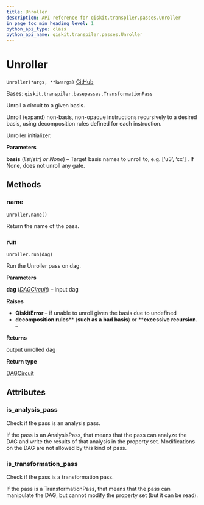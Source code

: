 ```yaml
---
title: Unroller
description: API reference for qiskit.transpiler.passes.Unroller
in_page_toc_min_heading_level: 1
python_api_type: class
python_api_name: qiskit.transpiler.passes.Unroller
---
```


# Unroller

<span id="qiskit.transpiler.passes.Unroller" />

`Unroller(*args, **kwargs)` [GitHub](https://github.com/qiskit/qiskit/tree/stable/0.20/qiskit/transpiler/passes/basis/unroller.py "view source code")

Bases: `qiskit.transpiler.basepasses.TransformationPass`

Unroll a circuit to a given basis.

Unroll (expand) non-basis, non-opaque instructions recursively to a desired basis, using decomposition rules defined for each instruction.

Unroller initializer.

**Parameters**

**basis** (*list\[str] or None*) – Target basis names to unroll to, e.g. \[‘u3’, ‘cx’] . If None, does not unroll any gate.

## Methods

### name

<span id="qiskit.transpiler.passes.Unroller.name" />

`Unroller.name()`

Return the name of the pass.

### run

<span id="qiskit.transpiler.passes.Unroller.run" />

`Unroller.run(dag)`

Run the Unroller pass on dag.

**Parameters**

**dag** ([*DAGCircuit*](qiskit.dagcircuit.DAGCircuit "qiskit.dagcircuit.DAGCircuit")) – input dag

**Raises**

*   **QiskitError** – if unable to unroll given the basis due to undefined
*   **decomposition rules**\*\* (****such as a bad basis****) or \*\***excessive recursion.** –

**Returns**

output unrolled dag

**Return type**

[DAGCircuit](qiskit.dagcircuit.DAGCircuit "qiskit.dagcircuit.DAGCircuit")

## Attributes

<span id="qiskit.transpiler.passes.Unroller.is_analysis_pass" />

### is\_analysis\_pass

Check if the pass is an analysis pass.

If the pass is an AnalysisPass, that means that the pass can analyze the DAG and write the results of that analysis in the property set. Modifications on the DAG are not allowed by this kind of pass.

<span id="qiskit.transpiler.passes.Unroller.is_transformation_pass" />

### is\_transformation\_pass

Check if the pass is a transformation pass.

If the pass is a TransformationPass, that means that the pass can manipulate the DAG, but cannot modify the property set (but it can be read).

